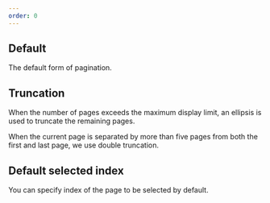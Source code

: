 ```yaml
---
order: 0
---
```



## Default

The default form of pagination.

<Example Component={PaginationDefault} packageName="@atlaskit/pagination" />

## Truncation

When the number of pages exceeds the maximum display limit, an ellipsis is used to truncate the
remaining pages.

When the current page is separated by more than five pages from both the first and last page, we use
double truncation.

<Example Component={PaginationTruncation} packageName="@atlaskit/pagination" />

## Default selected index

You can specify index of the page to be selected by default.

<Example Component={PaginationDefaultSelectedIndex} packageName="@atlaskit/pagination" />
